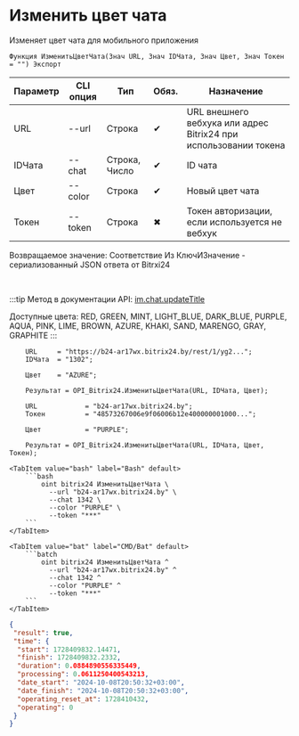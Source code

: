 ﻿---
sidebar_position: 8
---


# Изменить цвет чата
 Изменяет цвет чата для мобильного приложения



`Функция ИзменитьЦветЧата(Знач URL, Знач IDЧата, Знач Цвет, Знач Токен = "") Экспорт`

  | Параметр | CLI опция | Тип | Обяз. | Назначение |
  |-|-|-|-|-|
  | URL | --url | Строка | &#x2714; | URL внешнего вебхука или адрес Bitrix24 при использовании токена |
  | IDЧата | --chat | Строка, Число | &#x2714; | ID чата |
  | Цвет | --color | Строка | &#x2714; | Новый цвет чата |
  | Токен | --token | Строка | &#x2716; | Токен авторизации, если используется не вебхук |

  
  Возвращаемое значение:   Соответствие Из КлючИЗначение - сериализованный JSON ответа от Bitrxi24

<br/>

:::tip
Метод в документации API: [im.chat.updateTitle](https://dev.1c-bitrix.ru/learning/course/?COURSE_ID=93&LESSON_ID=12105)

 Доступные цвета: RED, GREEN, MINT, LIGHT_BLUE, DARK_BLUE, PURPLE, AQUA, PINK, LIME, BROWN, AZURE, KHAKI, SAND, MARENGO, GRAY, GRAPHITE
:::
<br/>


```bsl title="Пример использования для 1С:Предприятие/OneScript"
    URL     = "https://b24-ar17wx.bitrix24.by/rest/1/yg2...";
    IDЧата  = "1302";

    Цвет    = "AZURE";

    Результат = OPI_Bitrix24.ИзменитьЦветЧата(URL, IDЧата, Цвет);

    URL            = "b24-ar17wx.bitrix24.by";
    Токен          = "48573267006e9f06006b12e400000001000...";

    Цвет           = "PURPLE";

    Результат = OPI_Bitrix24.ИзменитьЦветЧата(URL, IDЧата, Цвет, Токен);
```
    

 <Tabs>
  
    <TabItem value="bash" label="Bash" default>
        ```bash
            oint bitrix24 ИзменитьЦветЧата \
              --url "b24-ar17wx.bitrix24.by" \
              --chat 1342 \
              --color "PURPLE" \
              --token "***"
        ```
    </TabItem>
  
    <TabItem value="bat" label="CMD/Bat" default>
        ```batch
            oint bitrix24 ИзменитьЦветЧата ^
              --url "b24-ar17wx.bitrix24.by" ^
              --chat 1342 ^
              --color "PURPLE" ^
              --token "***"
        ```
    </TabItem>
</Tabs>


```json title="Результат"
{
 "result": true,
 "time": {
  "start": 1728409832.14471,
  "finish": 1728409832.2332,
  "duration": 0.0884890556335449,
  "processing": 0.0611250400543213,
  "date_start": "2024-10-08T20:50:32+03:00",
  "date_finish": "2024-10-08T20:50:32+03:00",
  "operating_reset_at": 1728410432,
  "operating": 0
 }
}
```
